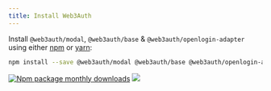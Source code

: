 ```yaml
---
title: Install Web3Auth
---
```


Install `@web3auth/modal`, `@web3auth/base` & `@web3auth/openlogin-adapter` using either [npm](https://www.npmjs.com/package/@web3auth/modal) or
[yarn](https://yarnpkg.com/package/@web3auth/modal):

```bash npm2yarn
npm install --save @web3auth/modal @web3auth/base @web3auth/openlogin-adapter
```

[![Npm package monthly downloads](https://badgen.net/npm/dm/@web3auth/modal)](https://www.npmjs.com/package/@web3auth/modal)
[![](https://data.jsdelivr.com/v1/package/npm/@web3auth/modal/badge)](https://www.jsdelivr.com/package/npm/@web3auth/modal)
